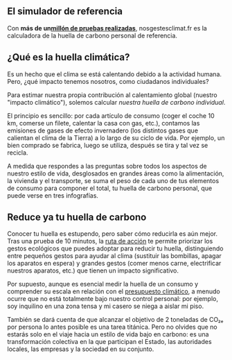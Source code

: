 ## El simulador de referencia

Con **más de un<a href="/stats">millón de pruebas realizadas**</a>, nosgestesclimat.fr es la calculadora de la huella de carbono personal de referencia.

## ¿Qué es la huella climática?

Es un hecho que el clima se está calentando debido a la actividad humana. Pero, ¿qué impacto tenemos nosotros, como ciudadanos individuales?

Para estimar nuestra propia contribución al calentamiento global (nuestro "impacto climático"), solemos calcular _nuestra huella de carbono individual_.

El principio es sencillo: por cada artículo de consumo (coger el coche 10 km, comerse un filete, calentar la casa con gas, etc.), contamos las emisiones de gases de efecto invernadero (los distintos gases que calientan el clima de la Tierra) a lo largo de su ciclo de vida. Por ejemplo, un bien comprado se fabrica, luego se utiliza, después se tira y tal vez se recicla.

A medida que respondes a las preguntas sobre todos los aspectos de nuestro estilo de vida, desglosados en grandes áreas como la alimentación, la vivienda y el transporte, se suma el peso de cada uno de tus elementos de consumo para componer el total, tu huella de carbono personal, que puede verse en tres infografías.

## Reduce ya tu huella de carbono

Conocer tu huella es estupendo, pero saber cómo reducirla es aún mejor. Tras una prueba de 10 minutos, la <a href="https://nosgestesclimat.fr/actions">ruta de acción</a> te permite priorizar los gestos ecológicos que puedes adoptar para reducir tu huella, distinguiendo entre pequeños gestos para ayudar al clima (sustituir las bombillas, apagar los aparatos en espera) y grandes gestos (comer menos carne, electrificar nuestros aparatos, etc.) que tienen un impacto significativo.

Por supuesto, aunque es esencial medir la huella de un consumo y comprender su escala en relación con el <a href="https://nosgestesclimat.fr/blog/budget">presupuesto climático</a>, a menudo ocurre que no está totalmente bajo nuestro control personal: por ejemplo, soy inquilino en una zona tensa y mi casero se niega a aislar mi piso.

También se dará cuenta de que alcanzar el objetivo de 2 toneladas de CO₂ₑ por persona lo antes posible es una tarea titánica. Pero no olvides que no estarás solo en el viaje hacia un estilo de vida bajo en carbono: es una transformación colectiva en la que participan el Estado, las autoridades locales, las empresas y la sociedad en su conjunto.
